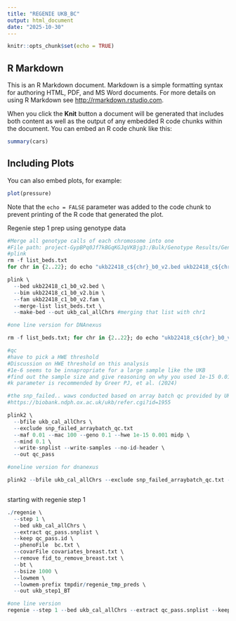 ```yaml
---
title: "REGENIE UKB_BC"
output: html_document
date: "2025-10-30"
---
```


```r
knitr::opts_chunk$set(echo = TRUE)
```

## R Markdown

This is an R Markdown document. Markdown is a simple formatting syntax for authoring HTML, PDF, and MS Word documents. For more details on using R Markdown see <http://rmarkdown.rstudio.com>.

When you click the **Knit** button a document will be generated that includes both content as well as the output of any embedded R code chunks within the document. You can embed an R code chunk like this:

```r
summary(cars)
```

## Including Plots

You can also embed plots, for example:

```r
plot(pressure)
```

Note that the `echo = FALSE` parameter was added to the code chunk to prevent printing of the R code that generated the plot.


Regenie step 1 prep using genotype data
```r
#Merge all genotype calls of each chromosome into one
#File path: project-GypBPq0Jf7kBGqKGJqVKBjg3:/Bulk/Genotype Results/Genotype calls/
#plink
rm -f list_beds.txt
for chr in {2..22}; do echo "ukb22418_c${chr}_b0_v2.bed ukb22418_c${chr}_b0_v2.bim ukb22418_c${chr}_b0_v2.fam" >> list_beds.txt; done #creating a list with only chr2-22

plink \
  --bed ukb22418_c1_b0_v2.bed \
  --bim ukb22418_c1_b0_v2.bim \
  --fam ukb22418_c1_b0_v2.fam \
  --merge-list list_beds.txt \
  --make-bed --out ukb_cal_allChrs #merging that list with chr1

#one line version for DNAnexus

rm -f list_beds.txt; for chr in {2..22}; do echo "ukb22418_c${chr}_b0_v2.bed ukb22418_c${chr}_b0_v2.bim ukb22418_c${chr}_b0_v2.fam" >> list_beds.txt; done; plink --bed ukb22418_c1_b0_v2.bed --bim ukb22418_c1_b0_v2.bim --fam ukb22418_c1_b0_v2.fam --merge-list list_beds.txt --make-bed --out ukb_cal_allChrs

#qc 
#have to pick a HWE threshold
#Discussion on HWE threshold on this analysis
#1e-6 seems to be innapropriate for a large sample like the UKB 
#find out the sample size and give reasoning on why you used 1e-15 0.01
#k parameter is recommended by Greer PJ, et al. (2024)

#the snp_failed.. waws conducted based on array batch qc provided by UKB
#https://biobank.ndph.ox.ac.uk/ukb/refer.cgi?id=1955

plink2 \
  --bfile ukb_cal_allChrs \
  --exclude snp_failed_arraybatch_qc.txt
  --maf 0.01 --mac 100 --geno 0.1 --hwe 1e-15 0.001 midp \
  --mind 0.1 \
  --write-snplist --write-samples --no-id-header \
  --out qc_pass

#oneline version for dnanexus

plink2 --bfile ukb_cal_allChrs --exclude snp_failed_arraybatch_qc.txt --maf 0.01 --mac 100 --geno 0.1 --hwe 1e-15 0.001 midp --mind 0.1 --write-snplist --write-samples --no-id-header --out qc_pass



```


starting with regenie step 1
```r
./regenie \
  --step 1 \
  --bed ukb_cal_allChrs \
  --extract qc_pass.snplist \
  --keep qc_pass.id \
  --phenoFile  bc.txt \
  --covarFile covariates_breast.txt \
  --remove fid_to_remove_breast.txt \
  --bt \
  --bsize 1000 \
  --lowmem \
  --lowmem-prefix tmpdir/regenie_tmp_preds \
  --out ukb_step1_BT

#one line version 
regenie --step 1 --bed ukb_cal_allChrs --extract qc_pass.snplist --keep qc_pass.id --phenoFile bc.txt --covarFile covariates_breast.txt --remove fid_to_remove_breast.txt --bt --bsize 1000 --lowmem --lowmem-prefix tmpdir/regenie_tmp_preds --out ukb_step1_BT

```


